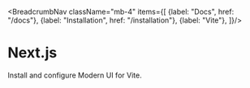 
<BreadcrumbNav className="mb-4" items={[
  {label: "Docs", href: "/docs"},
  {label: "Installation", href: "/installation"},
  {label: "Vite"},
]}/>

# Next.js

Install and configure Modern UI for Vite.

